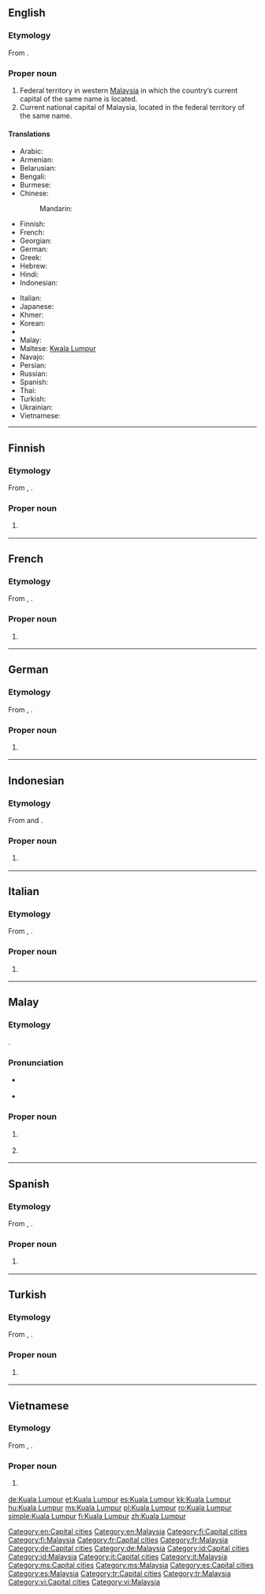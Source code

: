 ==English==
{{wikipedia}}

===Etymology===
From {{etyl|ms}} {{term|Kuala Lumpur|lang=ms}}.

===Proper noun===
{{en-proper noun}}

# Federal territory in western [[Malaysia]] in which the country’s current capital of the same name is located.
# Current national capital of Malaysia, located in the federal territory of the same name.

====Translations====
{{trans-top|capital of Malaysia}}
* Arabic: {{t-|ar|كوالا لمبور|m|tr=kwaala lumbuur}}
* Armenian: {{t|hy|Կուալա Լումպուր|tr=Kuala Lumpur|sc=Armn}}
* Belarusian: {{t|be|Куала-Лумпур|m|tr=Kuala-Lúmpur|sc=Cyrl}}
* Bengali: {{t|bn|কুয়ালালামপুর|sc=Beng}}
* Burmese: {{t|my|ကွာလာလမ်ပူမြို့|sc=Mymr|xs=Burmese}}
* Chinese:
*: Mandarin: {{t-|cmn|吉隆坡|tr=Jílóngpō|sc=Hani}}
* Finnish: {{t|fi|Kuala Lumpur}}
* French: {{t-|fr|Kuala Lumpur|m}}
* Georgian: {{t|ka|კუალა-ლუმპური|tr=kuala-lumpuri|sc=Geor}}
* German: {{t+|de|Kuala Lumpur|n}}
* Greek: {{t|el|Κουάλα Λουμπούρ|tr=Kouála Loumpoúr}}
* Hebrew: {{t|he|קואלה לומפור}}
* Hindi: {{t|hi|कुआला लमपुर|tr=ku'ālā lampur|xs=Hindi}}
* Indonesian: {{t-|id|Kuala Lumpur|xs=Indonesian}}
{{trans-mid}}
* Italian: {{t-|it|Kuala Lumpur|f}}
* Japanese: {{t-|ja|クアラルンプール|tr=Kuararunpūru}}
* Khmer: {{t|km|កូឡាឡាំពួរ|tr=kuulaa-laampur|sc=Khmr|xs=Khmer}}
* Korean: {{t+|ko|쿠알라룸푸르|tr=Kuallarumpureu|sc=Hang}}
* {{trreq|lo}}
* Malay: {{t-|ms|Kuala Lumpur|xs=Malay}}
* Maltese: [[Kwala Lumpur]]
* Navajo: {{tø|nv|Kʼoala Lompo}}
* Persian: {{t|fa|کوالالامپور|tr=Kvâlâlompur|sc=fa-Arab}}
* Russian: {{t-|ru|Куала-Лумпур|m|tr=Kuala-Lúmpur}}
* Spanish: {{t+|es|Kuala Lumpur|m}}
* Thai: {{t-|th|กัวลาลัมเปอร์|tr=kualalampoe}}
* Turkish: {{t|tr|Kuala Lumpur}}
* Ukrainian: {{t|uk|Куала-Лумпур|m|tr=Kuala-Lúmpur|sc=Cyrl}}
* Vietnamese: {{t-|vi|Kuala Lumpur|xs=Vietnamese}}
{{trans-bottom}}

[[Category:en:Capital cities]]
[[Category:en:Malaysia]]

----

==Finnish==
{{wikipedia|lang=fi}}

===Etymology===
From {{etyl|en|fi}} {{term|Kuala Lumpur|lang=en}}, {{etyl|ms|fi}} {{term|Kuala Lumpur|lang=ms}}.

===Proper noun===
{{head|fi|proper noun}}

# {{l|en|Kuala Lumpur}} {{qualifier|capital of Malaysia}}

[[Category:fi:Capital cities]]
[[Category:fi:Malaysia]]

----

==French==
{{wikipedia|lang=fr}}

===Etymology===
From {{etyl|en|fr}} {{term|Kuala Lumpur|lang=en}}, {{etyl|ms|fr}} {{term|Kuala Lumpur|lang=ms}}.

===Proper noun===
{{head|fr|proper noun|g=m}}

# {{l|en|Kuala Lumpur}} {{qualifier|capital of Malaysia}}

[[Category:fr:Capital cities]]
[[Category:fr:Malaysia]]

----

==German==
{{wikipedia|lang=de}}

===Etymology===
From {{etyl|en|de}} {{term|Kuala Lumpur|lang=en}}, {{etyl|ms|de}} {{term|Kuala Lumpur|lang=ms}}.

===Proper noun===
{{head|de|proper noun|g=n}}

# {{l|en|Kuala Lumpur}} {{qualifier|capital of Malaysia}}

[[Category:de:Capital cities]]
[[Category:de:Malaysia]]

----

==Indonesian==
{{wikipedia|lang=id}}

===Etymology===
From {{etyl|ms|id}} {{term|Kuala Lumpur|lang=ms}} and {{compound|kuala|lumpur|lang=id}}.

===Proper noun===
{{head|id|proper noun}}

# {{l|en|Kuala Lumpur}} {{qualifier|capital of Malaysia}}

[[Category:id:Capital cities]]
[[Category:id:Malaysia]]

----

==Italian==
{{wikipedia|lang=it}}

===Etymology===
From {{etyl|en|it}} {{term|Kuala Lumpur|lang=en}}, {{etyl|ms|it}} {{term|Kuala Lumpur|lang=ms}}.

===Proper noun===
{{head|it|proper noun|g=f}}

# {{l|en|Kuala Lumpur}} {{qualifier|capital of Malaysia}}

[[Category:it:Capital cities]]
[[Category:it:Malaysia]]

----

==Malay==
{{wikipedia|lang=ms}}

===Etymology===
{{compound|kuala|gloss1=confluence|lumpur|gloss2=mud|lang=ms}}.

===Pronunciation===
* {{a|Johor-Selangor}} {{IPA|/kualə lumpo(r)/|lang=ms}}
* {{a|Riau-Lingga}} {{IPA|/kuala lumpʊ(r)/|lang=ms}}

===Proper noun===
{{head|ms|proper noun|head={{l|ms|kuala|Kuala}} {{l|ms|lumpur|Lumpur}}}}

# {{l|en|Kuala Lumpur}} {{qualifier|capital of Malaysia}}
# {{l|en|Kuala Lumpur}} {{qualifier|federal territory in Malaysia}}

[[Category:ms:Capital cities]]
[[Category:ms:Malaysia]]

----

==Spanish==
{{wikipedia|lang=es}}

===Etymology===
From {{etyl|en|es}} {{term|Kuala Lumpur|lang=en}}, {{etyl|ms|es}} {{term|Kuala Lumpur|lang=ms}}.

===Proper noun===
{{head|es|proper noun|g=m}}

# {{l|en|Kuala Lumpur}} {{qualifier|capital of Malaysia}}

[[Category:es:Capital cities]]
[[Category:es:Malaysia]]

----

==Turkish==
{{wikipedia|lang=tr}}

===Etymology===
From {{etyl|en|tr}} {{term|Kuala Lumpur|lang=en}}, {{etyl|ms|tr}} {{term|Kuala Lumpur|lang=ms}}.

===Proper noun===
{{head|tr|proper noun}}

# {{l|en|Kuala Lumpur}} {{qualifier|capital of Malaysia}}

[[Category:tr:Capital cities]]
[[Category:tr:Malaysia]]

----

==Vietnamese==
{{wikipedia|lang=vi}}

===Etymology===
From {{etyl|en|vi}} {{term|Kuala Lumpur|lang=en}}, {{etyl|ms|vi}} {{term|Kuala Lumpur|lang=ms}}.

===Proper noun===
{{head|vi|proper noun}}

# {{l|en|Kuala Lumpur}} {{qualifier|capital of Malaysia}}

[[Category:vi:Capital cities]]
[[Category:vi:Malaysia]]

[[de:Kuala Lumpur]]
[[et:Kuala Lumpur]]
[[es:Kuala Lumpur]]
[[kk:Kuala Lumpur]]
[[hu:Kuala Lumpur]]
[[ms:Kuala Lumpur]]
[[pl:Kuala Lumpur]]
[[ro:Kuala Lumpur]]
[[simple:Kuala Lumpur]]
[[fi:Kuala Lumpur]]
[[zh:Kuala Lumpur]]
